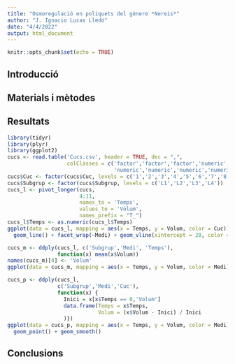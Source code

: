 ```yaml
---
title: "Osmoregulació en poliquets del gènere *Nereis*"
author: "J. Ignacio Lucas Lledó"
date: "4/4/2022"
output: html_document
---
```


```r
knitr::opts_chunk$set(echo = TRUE)
```

## Introducció

## Materials i mètodes

## Resultats

```r
library(tidyr)
library(plyr)
library(ggplot2)
cucs <- read.table('Cucs.csv', header = TRUE, dec = ",",
                   colClasses = c('factor','factor','factor','numeric','numeric','numeric',
                                  'numeric','numeric','numeric','numeric','numeric'))
cucs$Cuc <- factor(cucs$Cuc, levels = c('1','2','3','4','5','6','7','8','9','10','11','12'))
cucs$Subgrup <- factor(cucs$Subgrup, levels = c('L1','L2','L3','L4'))
cucs_l <- pivot_longer(cucs,
                       4:11,
                       names_to = 'Temps',
                       values_to = 'Volum',
                       names_prefix = "T_")
cucs_l$Temps <- as.numeric(cucs_l$Temps)
ggplot(data = cucs_l, mapping = aes(x = Temps, y = Volum, color = Cuc)) +
  geom_line() + facet_wrap(~Medi) + geom_vline(xintercept = 28, color = 'gray')
```

```r
cucs_m <- ddply(cucs_l, c('Subgrup','Medi', 'Temps'),
                function(x) mean(x$Volum))
names(cucs_m)[4] <- 'Volum'
ggplot(data = cucs_m, mapping = aes(x = Temps, y = Volum, color = Medi)) + geom_line()
```

```r
cucs_p <- ddply(cucs_l,
                c('Subgrup','Medi','Cuc'),
                function(x) {
                  Inici = x[x$Temps == 0,'Volum']
                  data.frame(Temps = x$Temps,
                             Volum = (x$Volum - Inici) / Inici
                  )})
ggplot(data = cucs_p, mapping = aes(x = Temps, y = Volum, color = Medi)) +
  geom_point() + geom_smooth()
```

## Conclusions